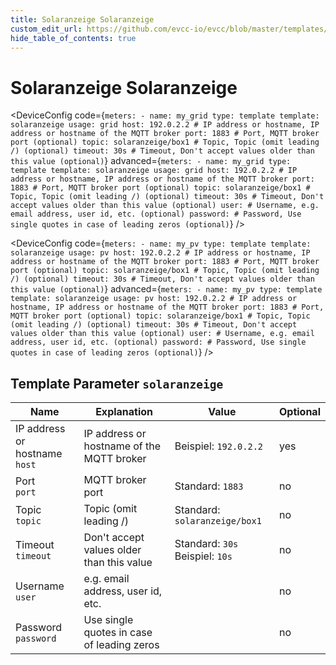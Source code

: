 ```yaml
---
title: Solaranzeige Solaranzeige
custom_edit_url: https://github.com/evcc-io/evcc/blob/master/templates/definition/meter/solaranzeige.yaml
hide_table_of_contents: true
---
```



# Solaranzeige Solaranzeige

<DeviceFeatures features="" />

<Tabs>
<TabItem value="grid" label="Grid" default>

<DeviceConfig code={`meters:
    - name: my_grid
      type: template
      template: solaranzeige
      usage: grid
      host: 192.0.2.2 # IP address or hostname, IP address or hostname of the MQTT broker
      port: 1883 # Port, MQTT broker port (optional)
      topic: solaranzeige/box1 # Topic, Topic (omit leading /) (optional)
      timeout: 30s # Timeout, Don't accept values older than this value (optional)`} advanced={`meters:
    - name: my_grid
      type: template
      template: solaranzeige
      usage: grid
      host: 192.0.2.2 # IP address or hostname, IP address or hostname of the MQTT broker
      port: 1883 # Port, MQTT broker port (optional)
      topic: solaranzeige/box1 # Topic, Topic (omit leading /) (optional)
      timeout: 30s # Timeout, Don't accept values older than this value (optional)
      user: # Username, e.g. email address, user id, etc. (optional)
      password: # Password, Use single quotes in case of leading zeros (optional)`} />

</TabItem>
<TabItem value="pv" label="PV">

<DeviceConfig code={`meters:
    - name: my_pv
      type: template
      template: solaranzeige
      usage: pv
      host: 192.0.2.2 # IP address or hostname, IP address or hostname of the MQTT broker
      port: 1883 # Port, MQTT broker port (optional)
      topic: solaranzeige/box1 # Topic, Topic (omit leading /) (optional)
      timeout: 30s # Timeout, Don't accept values older than this value (optional)`} advanced={`meters:
    - name: my_pv
      type: template
      template: solaranzeige
      usage: pv
      host: 192.0.2.2 # IP address or hostname, IP address or hostname of the MQTT broker
      port: 1883 # Port, MQTT broker port (optional)
      topic: solaranzeige/box1 # Topic, Topic (omit leading /) (optional)
      timeout: 30s # Timeout, Don't accept values older than this value (optional)
      user: # Username, e.g. email address, user id, etc. (optional)
      password: # Password, Use single quotes in case of leading zeros (optional)`} />

</TabItem>
</Tabs>

## Template Parameter `solaranzeige`

| Name | Explanation | Value | Optional |
|-----------|-------------|-------|----------|
| IP address or hostname<br/>`host` | IP address or hostname of the MQTT broker | Beispiel: `192.0.2.2` | yes |
| Port<br/>`port` | MQTT broker port | Standard: `1883` | no |
| Topic<br/>`topic` | Topic (omit leading /) | Standard: `solaranzeige/box1` | no |
| Timeout<br/>`timeout` | Don't accept values older than this value | Standard: `30s`<br/>Beispiel: `10s` | no |
| Username<br/>`user` | e.g. email address, user id, etc. |  | no |
| Password<br/>`password` | Use single quotes in case of leading zeros |  | no |

